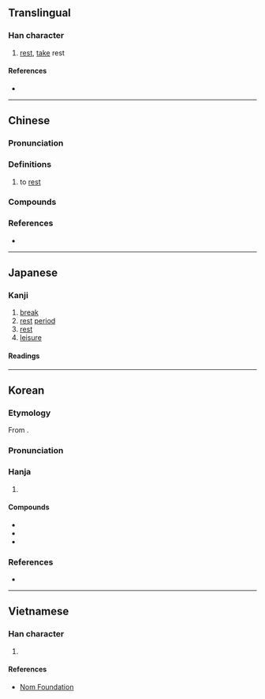 {{also|憇}}
{{character info}}
==Translingual==

===Han character===
{{Han char|rn=61|rad=心|as=12|sn=16|four=24337|canj=HUP,XHUP|ids=⿱⿰舌自心}}

# [[rest]], [[take]] rest

====References====
* {{Han ref|kx=0403.260|dkj=11246|dj=0743.280|hdz=42350.110|uh=61A9|ud=25001|bh=BECD|bd=48845}}

----

==Chinese==
{{zh-forms}}

===Pronunciation===
{{zh-pron
|m=qì
|c=hei3
|mc=y
|oc=y
|ma=
|cat=v
}}

===Definitions===
{{zh-hanzi}}

# {{lb|zh|literary}} to [[rest]]
#: {{zh-x|小憩|to rest for a bit; to take a breather}}

===Compounds===
{{zh-der|休憩|小憩|少憩|憩室|憩息|流憩|遊憩}}

===References===
* {{R:yue:Hanzi}}

----

==Japanese==

===Kanji===
{{ja-kanji|grade=c|rs=心12}}

# [[break]]
# [[rest]] [[period]]
# [[rest]]
# [[leisure]]

====Readings====
{{ja-readings
|goon=かい
|kanon=けい
|kun=いこ-い, いこ-う
}}

----

==Korean==

===Etymology===
From {{der|ko|ltc|-}} {{ltc-l|憩}}.

{{collapse|
* {{hanja-dongguk|콍〮|khyéy}}
* {{hanja-sinjeung|게|key}}
|Historical readings
|bg=#FFFFFF}}

===Pronunciation===
{{ko-hanja-pron|게|l=y}}

===Hanja===
{{ko-hanja-search}}
{{ko-hanja|쉬다|쉴|게}}

# {{hanja form of|게|to [[rest]]}}

====Compounds====
{{der-top3|Compounds}}
* {{ko-l|게박|憩泊}}
* {{ko-l|휴게|休憩}}
* {{ko-l|게식|憩息}}
{{der-bottom}}

===References===
* {{R:hanjadoc|3684}}

----

==Vietnamese==

===Han character===
{{vi-hantu|[[khệ]], [[khị]]|rs=心12}}

# {{rfdef|vi|sort=心12}}

====References====
* [http://nomfoundation.org/common/nom_details.php?codepoint=61a9 Nom Foundation]